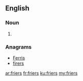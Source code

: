 ==English==

===Noun===
{{head|en|plural}}

# {{plural of|frier|lang=en|nocat=1}}

===Anagrams===
* [[Ferris#English|Ferris]]
* [[firers#English|firers]]

[[ar:friers]]
[[fr:friers]]
[[ku:friers]]
[[my:friers]]